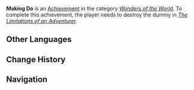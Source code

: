 {{Achievement Infobox
|title        = 
|id           = 84516
|order id     = 4040
|category     = Wonders of the World
|description  = Only bring materials for a training dummy to [[Herman]].
|requirements = Destroy the dummy in ''[[The Limitations of an Adventurer]].''
|primogems    = 5
|tracking     = 
|hidden       = 1
|type         = Commission
}}
'''Making Do''' is an [[Achievement]] in the category ''[[Wonders of the World]]''. To complete this achievement, the player needs to destroy the dummy in ''[[The Limitations of an Adventurer]].''
<!--
==Trivia==

==Video Guides==
{{EVT
|video1   = 
|caption1 = 
}}
-->
==Other Languages==
{{Other Languages|default_hidden=1
|en      = Making Do
|zhs     = 凑合…也能用
|zhs_rm  = Còuhé...Yě Néng Yòng
|zht     = 也不是不能用…
|zht_rm  = Yě Búshì Bùnéng Yòng...
|ja      = 使えないわけ…でもない
|ja_rm   = Tsukaenai Wake... demo Nai
|ko      = 대충…쓸 만해
|ko_rm   = 
|es      = Eso también sirve...
|fr      = Ça se tient...
|ru      = Стукни и заработает
|th      = เอาน่ะ...ก็พอใช้ได้
|th_rm   = 
|vi      = Miễn cưỡng... cũng dùng được
|de      = Das tut’s auch
|id      = Apa Adanya
|pt      = Tudo bem...
<!--
|zh_tl   = 
|ja_tl   = 
|ko_tl   = 
|es_tl   = 
|fr_tl   = 
|ru_tl   = 
|th_tl   = 
|vi_tl   = 
|de_tl   = 
|id_tl   = 
|pt_tl   = 
-->
}}

==Change History==
{{Change History|1.0}}
<!--
==References==
{{Reflist}}
-->
==Navigation==
{{Achievement Navbox|Wonders of the World|Commission}}